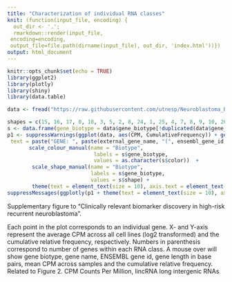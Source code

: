 ```yaml
---
title: "Characterization of individual RNA classes"
knit: (function(input_file, encoding) {
  out_dir <- '.';
  rmarkdown::render(input_file,
 encoding=encoding,
 output_file=file.path(dirname(input_file), out_dir, 'index.html'))})
output: html_document
---
```


```r
knitr::opts_chunk$set(echo = TRUE)
library(ggplot2)
library(plotly)
library(shiny)
library(data.table)
```

```r
data <- fread("https://raw.githubusercontent.com/utnesp/Neuroblastoma_Biomarker_2018/master/docs/CPM.cumulative.freq.txt")

shapes = c(15, 16, 17, 0, 18, 3, 5, 2, 8, 24, 1, 25, 4, 7, 8, 9, 10, 26:30)
s <- data.frame(gene_biotype = data$gene_biotype[!duplicated(data$gene_biotype)], shape = shapes[1:length(unique(data$col))] , color = unique(data$col))
p1 <- suppressWarnings(ggplot(data, aes(CPM, CumulativeFrequency)) + geom_point(aes(shape = gene_biotype, color = gene_biotype, 
 text = paste("GENE: ", paste(external_gene_name, "(", ensembl_gene_id, ")", sep = ""), "\nGENE LENGTH (bp):", GeneLength)), size = 1) + theme_classic() + labs(x = "Average expression across cell lines (log2 CPM)", y = "Cumulative Relative Frequency", color='Biotype') + theme(legend.position = "right") + 
       scale_colour_manual(name = "Biotype",
                            labels = s$gene_biotype,
                            values = as.character(s$color))  +
        scale_shape_manual(name = "Biotype",
                           labels = s$gene_biotype,
                           values = s$shape) +
        theme(text = element_text(size = 10), axis.text = element_text(size = 10)))
suppressMessages(ggplotly(p1 + theme(text = element_text(size = 10), axis.text = element_text(size = 10), legend.text = element_text(size = 10)), width = 1000, height = 1000))

```
Supplementary figure to "Clinically relevant biomarker discovery in high-risk recurrent neuroblastoma". 

Each point in the plot corresponds to an individual gene. X- and Y-axis represent the average CPM across all cell lines (log2 transformed) and the cumulative relative frequency, respectively. Numbers in parenthesis correspond to number of genes within each RNA class. A mouse over will show gene biotype, gene name, ENSEMBL gene id, gene length in base pairs, mean CPM across samples and the cumulative relative frequency. Related to Figure 2.
CPM Counts Per Million, lincRNA long intergenic RNAs

